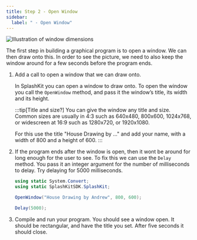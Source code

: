 ```yaml
---
title: Step 2 - Open Window
sidebar:
  label: " - Open Window"
---
```


![Illustration of window dimensions](../2-trailside/images/window-dimensions.png)

The first step in building a graphical program is to open a window. We can then draw onto this. In order to see the picture, we need to also keep the window around for a few seconds before the program ends.

1. Add a call to open a window that we can draw onto.

    In SplashKit you can open a window to draw onto. To open the window you call the `OpenWindow` method, and pass it the window’s title, its width and its height.

    :::tip[Title and size?]
    You can give the window any title and size. Common sizes are usually in 4:3 such as 640x480, 800x600, 1024x768, or widescreen at 16:9 such as 1280x720, or 1920x1080.

    For this use the title "House Drawing by ..." and add your name, with a width of 800 and a height of 600.
    :::

2. If the program ends after the window is open, then it wont be around for long enough for the user to see. To fix this we can use the `Delay` method. You pass it an integer argument for the number of milliseconds to delay. Try delaying for 5000 milliseconds.

    <Accordion>
      <AccordionItem header="Open a window and delay">

      ```cs {3-6}
      using static System.Convert;
      using static SplashKitSDK.SplashKit;

      OpenWindow("House Drawing by Andrew", 800, 600);

      Delay(5000);
      ```

      </AccordionItem>
    </Accordion>

3. Compile and run your program. You should see a window open. It should be rectangular, and have the title you set. After five seconds it should close.

